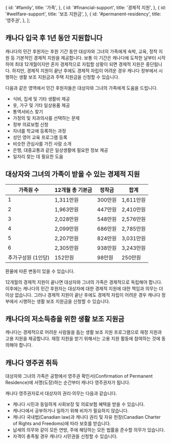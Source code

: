 
  {
    id: '#family',
    title: '가족',
  },
  {
    id: '#financial-support',
    title: '경제적 지원',
  },
  {
    id: '#wellfare-support',
    title: '보조 지원금',
  },
  {
    id: '#permanent-residency',
    title: '영주권',
  },
];

<h2 id="family">캐나다 입국 후 1년 동안 지원합니다</h2>

캐나다의 민간 후원자는 후원 기간 동안 대상자와 그녀의 가족에게 숙박, 교육, 정착 지원 등 기본적인 경제적 지원을 제공합니다. 보통 이 기간은 캐나다에 도착한 날부터 시작하여 최대 12개월이지만 혼자 경제적으로 자립할 상황이 되면 경제적 지원은 중단됩니다. 하지만, 경제적 지원이 끝난 후에도 경제적 자립이 어려운 경우 캐나다 정부에서 시행하는 생활 보조 지원금과 주택 지원금을 신청할 수 있습니다.

다음과 같은 영역에서 민간 후원자들은 대상자와 그녀의 가족에게 도움을 드립니다.

- 식비, 집세 및 기타 생활비 제공
- 옷, 가구 및 기타 일상용품 제공
- 통역서비스 찾기
- 가정의 및 치과의사를 선택하는 문제
- 정부 의료보험 신청
- 자녀를 학교에 등록하는 과정
- 성인 영어 교육 프로그램 등록
- 비슷한 관심사를 가진 사람 소개
- 은행, 대중교통과 같은 일상생활에 필요한 정보 제공
- 일자리 찾는 데 필요한 도움

<h2 id="financial-support">대상자와 그녀의 가족이 받을 수 있는 경제적 지원</h2>

| 가족원 수          | 12개월 총 기본금 | 정착금  | 합계      |
| ------------------ | ---------------- | ------- | --------- |
| 1                  | 1,311만원        | 300만원 | 1,611만원 |
| 2                  | 1,963만원        | 447만원 | 2,410만원 |
| 3                  | 2,028만원        | 548만원 | 2,576만원 |
| 4                  | 2,099만원        | 686만원 | 2,785만원 |
| 5                  | 2,207만원        | 824만원 | 3,031만원 |
| 6                  | 2,305만원        | 938만원 | 3,243만원 |
| 추가구성원 (1인당) | 152만원          | 98만원  | 250만원   |

환율에 따른 변동이 있을 수 있습니다.

12개월의 경제적 지원이 끝나면 대상자와 그녀의 가족은 경제적으로 독립해야 합니다. 이후에는 캐나다의 민간 후원자는 대상자에 대한 경제적 지원에 대한 책임과 의무는 더이상 없습니다. 그러나 경제적 지원이 끝난 후에도 경제적 자립이 어려운 경우 캐나다 정부에서 시행하는 생활 보조 지원금을 신청할 수 있습니다.

<h2 id="wellfare-support">캐나다의 저소득층을 위한 생활 보조 지원금 </h2>

캐나다는 경제적으로 어려운 사람들을 돕는 생활 보조 지원 프로그램으로 재정 지원과 고용 지원을 제공합니다. 재정 지원을 받기 위해서는 고용 지원 활동에 참여하는 것에 동의해야 합니다.

<h2 id="permanent-residency">캐나다 영주권 취득</h2>

대상자와 그녀의 가족은 공항에서 영주권 확인서(Confirmation of Permanent Residence)에 서명(도장)하는 순간부터 캐나다 영주권자가 됩니다.

캐나다 영주권자로서 대상자의 권리·의무는 다음과 같습니다.

- 캐나다 시민과 동일하게 사회보장 및 의료보험 혜택을 받을 수 있습니다.
- 캐나다에서 공부하거나 일하기 위해 비자가 필요하지 않습니다.
- 캐나다 국내법(Canadian law)과 캐나다 권리 및 자유 헌장(Canadian Charter of Rights and Freedoms)에 따라 보호를 받습니다.
- 납세의 의무와 같이 모든 연방, 주에 해당하는 모든 법률을 준수할 의무가 있습니다.
- 자격이 충족될 경우 캐나다 시민권을 신청할 수 있습니다.
